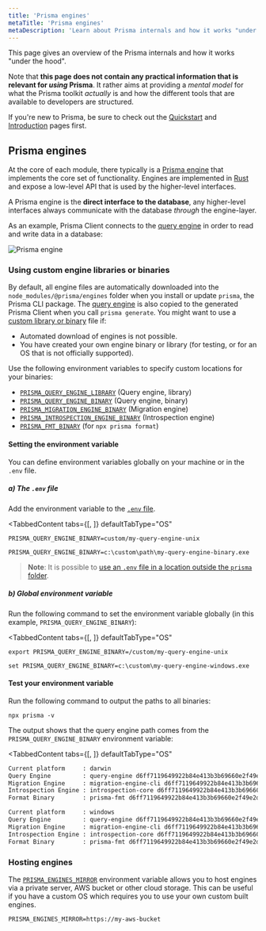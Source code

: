 ```yaml
---
title: 'Prisma engines'
metaTitle: 'Prisma engines'
metaDescription: 'Learn about Prisma internals and how it works "under the hood". Prisma tools are based on an engine-layer which manages the communication with the database.'
---
```


<TopBlock>

This page gives an overview of the Prisma internals and how it works "under the hood".

Note that **this page does not contain any practical information that is relevant for _using_ Prisma**. It rather aims at providing a _mental model_ for what the Prisma toolkit _actually_ is and how the different tools that are available to developers are structured.

If you're new to Prisma, be sure to check out the [Quickstart](../../../../getting-started/quickstart) and [Introduction](../../overview/what-is-prisma) pages first.

</TopBlock>

## Prisma engines

At the core of each module, there typically is a [Prisma engine](https://github.com/prisma/prisma-engines) that implements the core set of functionality. Engines are implemented in [Rust](https://www.rust-lang.org/) and expose a low-level API that is used by the higher-level interfaces.

A Prisma engine is the **direct interface to the database**, any higher-level interfaces always communicate with the database _through_ the engine-layer.

As an example, Prisma Client connects to the [query engine](../../components/prisma-engines/query-engine) in order to read and write data in a database:

![Prisma engine](https://res.cloudinary.com/prismaio/image/upload/v1628764928/docs/I8do25A_ynswyd.png)

### Using custom engine libraries or binaries

By default, all engine files are automatically downloaded into the `node_modules/@prisma/engines` folder when you install or update `prisma`, the Prisma CLI package. The [query engine](../../components/prisma-engines/query-engine) is also copied to the generated Prisma Client when you call `prisma generate`.
You might want to use a [custom library or binary](https://github.com/prisma/prisma-engines) file if:

- Automated download of engines is not possible.
- You have created your own engine binary or library (for testing, or for an OS that is not officially supported).

Use the following environment variables to specify custom locations for your binaries:

- [`PRISMA_QUERY_ENGINE_LIBRARY`](../../../../reference/api-reference/environment-variables-reference/#prisma_query_engine_library) <span class="api"></span> (Query engine, library)
- [`PRISMA_QUERY_ENGINE_BINARY`](../../../../reference/api-reference/environment-variables-reference/#prisma_query_engine_binary) <span class="api"></span> (Query engine, binary)
- [`PRISMA_MIGRATION_ENGINE_BINARY`](../../../../reference/api-reference/environment-variables-reference/#prisma_migration_engine_binary) <span class="api"></span> (Migration engine)
- [`PRISMA_INTROSPECTION_ENGINE_BINARY`](../../../../reference/api-reference/environment-variables-reference/#prisma_introspection_engine_binary) <span class="api"></span> (Introspection engine)
- [`PRISMA_FMT_BINARY`](../../../../reference/api-reference/environment-variables-reference/#prisma_fmt_binary) <span class="api"></span> (for `npx prisma format`)

#### Setting the environment variable

You can define environment variables globally on your machine or in the `.env` file.

##### a) The `.env` file

Add the environment variable to the [`.env` file](../../../../guides/development-environment/environment-variables#using-env-files).

<TabbedContent
  tabs={[<FileWithIcon defaultKey="unix" text="Unix, macOS" icon="code"/>, <FileWithIcon defaultKey="windows" text="Windows" icon="display"/>]}
  defaultTabType="OS"
>

<tab>

```
PRISMA_QUERY_ENGINE_BINARY=custom/my-query-engine-unix
```

</tab>
<tab>

```
PRISMA_QUERY_ENGINE_BINARY=c:\custom\path\my-query-engine-binary.exe
```

</tab>
</TabbedContent>

> **Note**: It is possible to [use an `.env` file in a location outside the `prisma` folder](../../../../guides/development-environment/environment-variables/managing-env-files-and-setting-variables).

##### b) Global environment variable

Run the following command to set the environment variable globally (in this example, `PRISMA_QUERY_ENGINE_BINARY`):

<TabbedContent
  tabs={[<FileWithIcon defaultKey="unix" text="Unix, macOS" icon="code"/>, <FileWithIcon defaultKey="windows" text="Windows" icon="display"/>]}
  defaultTabType="OS"
>

   <tab>

```terminal
export PRISMA_QUERY_ENGINE_BINARY=/custom/my-query-engine-unix
```

   </tab>

   <tab>

```terminal
set PRISMA_QUERY_ENGINE_BINARY=c:\custom\my-query-engine-windows.exe
```

   </tab>

</TabbedContent>

#### Test your environment variable

Run the following command to output the paths to all binaries:

```terminal
npx prisma -v
```

The output shows that the query engine path comes from the `PRISMA_QUERY_ENGINE_BINARY` environment variable:

<TabbedContent
  tabs={[<FileWithIcon defaultKey="unix" text="Unix, macOS" icon="code"/>, <FileWithIcon defaultKey="windows" text="Windows" icon="display"/>]}
  defaultTabType="OS"
>

   <tab>

```sh highlight=2;normal
Current platform     : darwin
Query Engine         : query-engine d6ff7119649922b84e413b3b69660e2f49e2ddf3 (at /custom/my-query-engine-unix)
Migration Engine     : migration-engine-cli d6ff7119649922b84e413b3b69660e2f49e2ddf3 (at /myproject/node_modules/@prisma/engines/migration-engine-unix)
Introspection Engine : introspection-core d6ff7119649922b84e413b3b69660e2f49e2ddf3 (at /myproject/node_modules/@prisma/engines/introspection-engine-unix)
Format Binary        : prisma-fmt d6ff7119649922b84e413b3b69660e2f49e2ddf3 (at /myproject/node_modules/@prisma/engines/prisma-fmt-unix)
```

   </tab>
   <tab>

```sh highlight=2;normal
Current platform     : windows
Query Engine         : query-engine d6ff7119649922b84e413b3b69660e2f49e2ddf3 (at c:\custom\my-query-engine-windows.exe)
Migration Engine     : migration-engine-cli d6ff7119649922b84e413b3b69660e2f49e2ddf3 (at c:\myproject\node_modules\@prisma\engines\migration-engine-windows.exe)
Introspection Engine : introspection-core d6ff7119649922b84e413b3b69660e2f49e2ddf3 (at c:\myproject\node_modules\@prisma\engines\introspection-engine-windows.exe)
Format Binary        : prisma-fmt d6ff7119649922b84e413b3b69660e2f49e2ddf3 (at c:\myproject\node_modules\@prisma\engines\prisma-fmt-windows.exe)
```

   </tab>

</TabbedContent>

### Hosting engines

The [`PRISMA_ENGINES_MIRROR`](../../../reference/api-reference/environment-variables-reference#prisma_engines_mirror) <span class="api"></span> environment variable allows you to host engines via a private server, AWS bucket or other cloud storage.
This can be useful if you have a custom OS which requires you to use your own custom built engines.

```terminal
PRISMA_ENGINES_MIRROR=https://my-aws-bucket
```
